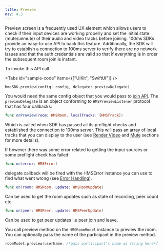 ```yaml
---
title: Preview
nav: 4.3
---
```


Preview screen is a frequently used UX element which allows users to check if their input devices are working properly and set the initial state (mute/unmute) of their audio and video tracks before joining. 100ms SDKs provide an easy-to-use API to back this feature. Additionally, the SDK will try to establish a connection to 100ms server to verify there are no network issues and that the auth credentials are valid so that if everything is in order the subsequent room join is instant.

To invoke this API call

<Tabs
  id="sample-code"
  items={["UIKit", "SwiftUI"]}
/>

<Tab id='sample-code-0'>

```swift
hmsSDK.preview(config: config, delegate: previewDelegate)
```

You would need the same config object that you would pass to [join API](/ios/v2/how-to-guides/set-up-video-conferencing/join). The `previewDelegate` is an object conforming to `HMSPreviewListener` protocol that has four callbacks:

```swift
func onPreview(room: HMSRoom, localTracks: [HMSTrack])
```

Which is called when SDK has passed all its preflight checks and established the connection to 100ms server. This will pass an array of local tracks that you can display to the user (see [Render Video](/ios/v2/how--to-guides/set-up-video-conferencing/render-video/overview) and [Mute](/ios/v2/how-to-guides/set-up-video-conferencing/mute) sections for more details).

If however there was some error related to getting the input sources or some preflight check has failed

```swift
func on(error: HMSError)
```

delegate callback will be fired with the HMSError instance you can use to find what went wrong (see [Error Handling](../debugging/error-handling)).

```swift
func on(room: HMSRoom, update: HMSRoomUpdate)
```

Can be used to get the room updates such as state of recording, peer count etc.

```swift
func on(peer: HMSPeer, update: HMSPeerUpdate)
```

Can be used to get peer updates i.e peer join and leave.

</Tab>

<Tab id='sample-code-1'>

You call preview method on the `HMSRoomModel` instance to preview the room. You can optionally pass the name of the participant in the preview method.

```swift
roomModel.preview(userName: /*pass participant's name as string here*/)
```

</Tab>
